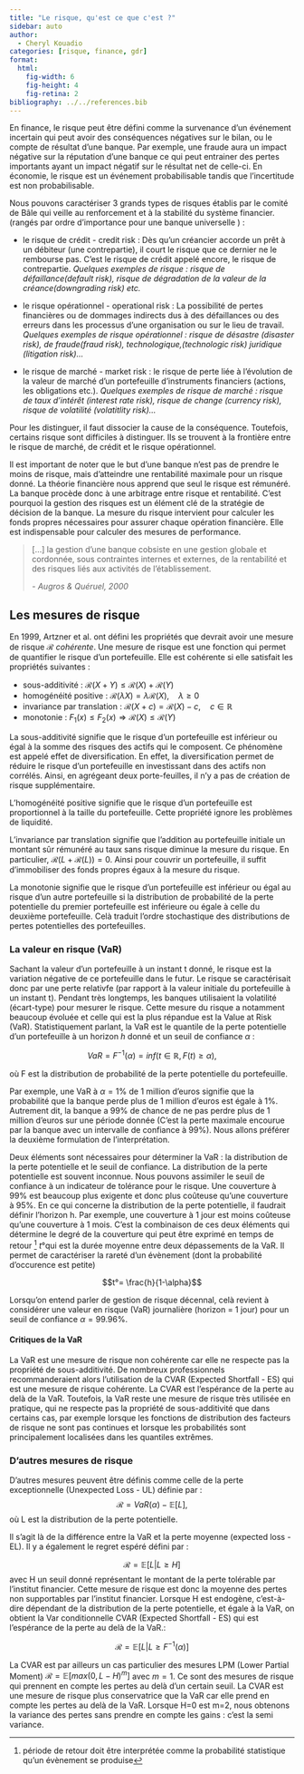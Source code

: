 ```yaml
---
title: "Le risque, qu'est ce que c'est ?"
sidebar: auto
author:
  - Cheryl Kouadio
categories: [risque, finance, gdr]
format: 
  html:
    fig-width: 6
    fig-height: 4
    fig-retina: 2
bibliography: ../../references.bib
---
```


En finance, le risque peut être défini comme la survenance d'un événement incertain qui peut avoir des conséquences négatives sur le bilan, ou le compte de résultat d'une banque. Par exemple, une fraude aura un impact négative sur la réputation d'une banque ce qui peut entrainer des pertes importants ayant un impact négatif sur le résultat net de celle-ci. En économie, le risque est un événement probabilisable tandis que l'incertitude est non probabilisable.

Nous pouvons caractériser 3 grands types de risques établis par le comité de Bâle qui veille au renforcement et à la stabilité du système financier. (rangés par ordre d'importance pour une banque universelle ) :

-   le risque de crédit - credit risk : Dès qu'un créancier accorde un prêt à un débiteur (une contrepartie), il court le risque que ce dernier ne le rembourse pas. C'est le risque de crédit appelé encore, le risque de contrepartie. *Quelques exemples de risque : risque de défaillance(default risk), risque de dégradation de la valeur de la créance(downgrading risk) etc.*

-   le risque opérationnel - operational risk : La possibilité de pertes financières ou de dommages indirects dus à des défaillances ou des erreurs dans les processus d'une organisation ou sur le lieu de travail. *Quelques exemples de risque opérationnel : risque de désastre (disaster risk), de fraude(fraud risk), technologique,(technologic risk) juridique (litigation risk)...*

-   le risque de marché - market risk : le risque de perte liée à l'évolution de la valeur de marché d'un portefeuille d'instruments financiers (actions, les obligations etc.). *Quelques exemples de risque de marché : risque de taux d'intérêt (interest rate risk), risque de change (currency risk), risque de volatilité (volatitlity risk)...*

Pour les distinguer, il faut dissocier la cause de la conséquence. Toutefois, certains risque sont difficiles à distinguer. Ils se trouvent à la frontière entre le risque de marché, de crédit et le risque opérationnel.

Il est important de noter que le but d'une banque n'est pas de prendre le moins de risque, mais d'atteindre une rentabilité maximale pour un risque donné. La théorie financière nous apprend que seul le risque est rémunéré. La banque procède donc à une arbitrage entre risque et rentabilité. C'est pourquoi la gestion des risques est un élément clé de la stratégie de décision de la banque. La mesure du risque intervient pour calculer les fonds propres nécessaires pour assurer chaque opération financière. Elle est indispensable pour calculer des mesures de performance.

> \[...\] la gestion d'une banque cobsiste en une gestion globale et cordonnée, sous contraintes internes et externes, de la rentabilité et des risques liés aux activités de l'établissement.
>
> *- Augros & Quéruel, 2000*

## Les mesures de risque

En 1999, Artzner et al. ont défini les propriétés que devrait avoir une mesure de risque $\mathcal{R}$ <i> cohérente</i>. Une mesure de risque est une fonction qui permet de quantifier le risque d'un portefeuille. Elle est cohérente si elle satisfait les propriétés suivantes :

-   sous-additivité : $\mathcal{R}(X+Y) \leq \mathcal{R}(X) + \mathcal{R}(Y)$
-   homogénéité positive : $\mathcal{R}(\lambda X) = \lambda \mathcal{R}(X), \quad \lambda \geq 0$
-   invariance par translation : $\mathcal{R}(X+c) = \mathcal{R}(X) - c, \quad c \in \mathbb{R}$
-   monotonie : $F_1(x) \leq F_2(x) \Rightarrow \mathcal{R}(X) \leq \mathcal{R}(Y)$

La sous-additivité signifie que le risque d'un portefeuille est inférieur ou égal à la somme des risques des actifs qui le composent. Ce phénomène est appelé effet de diversification. En effet, la diversification permet de réduire le risque d'un portefeuille en investissant dans des actifs non corrélés. Ainsi, en agrégeant deux porte-feuilles, il n'y a pas de création de risque supplémentaire.

L'homogénéité positive signifie que le risque d'un portefeuille est proportionnel à la taille du portefeuille. Cette propriété ignore les problèmes de liquidité.

L'invariance par translation signifie que l'addition au portefeuille initiale un montant sûr rémunéré au taux sans risque diminue la mesure du risque. En particulier, $\mathcal{R}(L+\mathcal{R}(L)) = 0$. Ainsi pour couvrir un portefeuille, il suffit d'immobiliser des fonds propres égaux à la mesure du risque.

La monotonie signifie que le risque d'un portefeuille est inférieur ou égal au risque d'un autre portefeuille si la distribution de probabilité de la perte potentielle du premier portefeuille est inférieure ou égale à celle du deuxième portefeuille. Celà traduit l'ordre stochastique des distributions de pertes potentielles des portefeuilles.

### La valeur en risque (VaR)

Sachant la valeur d'un portefeuille à un instant t donné, le risque est la variation négative de ce portefeuille dans le futur. Le risque se caractérisait donc par une perte relativfe (par rapport à la valeur initiale du portefeuille à un instant t). Pendant très longtemps, les banques utilisaient la volatilité (écart-type) pour mesurer le risque. Cette mesure du risque a notamment beaucoup évoluée et celle qui est la plus répandue est la Value at Risk (VaR). Statistiquement parlant, la VaR est le quantile de la perte potentielle d'un portefeuille à un horizon $h$ donné et un seuil de confiance $\alpha$ :

$$VaR = F^{-1}(\alpha)=inf(t \in \mathbb{R}, F(t) \geq \alpha),$$

où F est la distribution de probabilité de la perte potentielle du portefeuille.

Par exemple, une VaR à $\alpha=1\%$ de 1 million d'euros signifie que la probabilité que la banque perde plus de 1 million d'euros est égale à 1%. Autrement dit, la banque a 99% de chance de ne pas perdre plus de 1 million d'euros sur une période donnée (C'est la perte maximale encourue par la banque avec un intervalle de confiance à 99%). Nous allons préférer la deuxième formulation de l'interprétation.

Deux éléments sont nécessaires pour déterminer la VaR : la distribution de la perte potentielle et le seuil de confiance. La distribution de la perte potentielle est souvent inconnue. Nous pouvons assimiler le seuil de confiance à un indicateur de tolérance pour le risque. Une couverture à 99% est beaucoup plus exigente et donc plus coûteuse qu'une couverture à 95%. En ce qui concerne la distribution de la perte potentielle, il faudrait définir l'horizon h. Par exemple, une couverture à 1 jour est moins coûteuse qu'une couverture à 1 mois. C'est la combinaison de ces deux éléments qui détermine le degré de la couverture qui peut être exprimé en temps de retour [^1] $t°$qui est la durée moyenne entre deux dépassements de la VaR. Il permet de caractériser la rareté d'un évènement (dont la probabilité d'occurence est petite)

[^1]: période de retour doit être interprétée comme la probabilité statistique qu'un évènement se produise

$$t°= \frac{h}{1-\alpha}$$

| Lorsqu'on entend parler de gestion de risque décennal, celà revient à considérer une valeur en risque (VaR) journalière (horizon = 1 jour) pour un seuil de confiance $\alpha=99.96\%$.

#### Critiques de la VaR

La VaR est une mesure de risque non cohérente car elle ne respecte pas la propriété de sous-additivité. De nombreux professionnels recommanderaient alors l'utilisation de la CVAR (Expected Shortfall - ES) qui est une mesure de risque cohérente. La CVAR est l'espérance de la perte au delà de la VaR. Toutefois, la VaR reste une mesure de risque très utilisée en pratique, qui ne respecte pas la propriété de sous-additivité que dans certains cas, par exemple lorsque les fonctions de distribution des facteurs de risque ne sont pas continues et lorsque les probabilités sont principalement localisées dans les quantiles extrêmes.

### D'autres mesures de risque

D'autres mesures peuvent être définis comme celle de la perte exceptionnelle (Unexpected Loss - UL) définie par : $$\mathcal{R}=VaR(\alpha)-\mathbb{E}[L],$$ où L est la distribution de la perte potentielle.

Il s'agit là de la différence entre la VaR et la perte moyenne (expected loss - EL). Il y a également le regret espéré défini par :

$$\mathcal{R}=\mathbb{E}[L|L\geq H]$$ avec H un seuil donné représentant le montant de la perte tolérable par l'institut financier. Cette mesure de risque est donc la moyenne des pertes non supportables par l'institut financier. Lorsque H est endogène, c'est-à-dire dépendant de la distribution de la perte potentielle, et égale à la VaR, on obtient la Var conditionnelle CVAR (Expected Shortfall - ES) qui est l'espérance de la perte au delà de la VaR.:

$$\mathcal{R}=\mathbb{E}[L|L\geq F^{-1}(\alpha)]$$

La CVAR est par ailleurs un cas particulier des mesures LPM (Lower Partial Moment) $\mathcal{R}=\mathbb{E}[max(0,L-H)^m]$ avec $m=1$. Ce sont des mesures de risque qui prennent en compte les pertes au delà d'un certain seuil. La CVAR est une mesure de risque plus conservatrice que la VaR car elle prend en compte les pertes au delà de la VaR. Lorsque H=0 est m=2, nous obtenons la variance des pertes sans prendre en compte les gains : c'est la semi variance.
